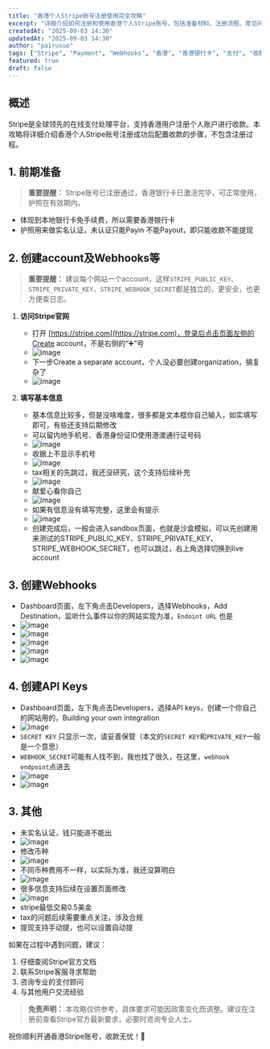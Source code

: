 ```yaml
---
title: "香港个人Stripe账号注册使用完全攻略"
excerpt: "详细介绍如何注册和使用香港个人Stripe账号，包括准备材料、注册流程、常见问题解决方案以及重要注意事项，助你顺利开通收款服务。"
createdAt: "2025-09-03 14:30"
updatedAt: "2025-09-03 14:30"
author: "pairusuo"
tags: ["Stripe", "Payment", "Webhooks", "香港", "香港银行卡", "支付", "收款", "个人账户", "攻略", "护照"]
featured: true
draft: false
---
```


## 概述

Stripe是全球领先的在线支付处理平台，支持香港用户注册个人账户进行收款。本攻略将详细介绍香港个人Stripe账号注册成功后配置收款的步骤，不包含注册过程。

## 1. 前期准备

> **重要提醒：** Stripe账号已注册通过，香港银行卡已激活完毕，可正常使用，护照在有效期内。

- 体现到本地银行卡免手续费，所以需要香港银行卡
- 护照用来做实名认证，未认证只能Payin 不能Payout，即只能收款不能提现

## 2. 创建account及Webhooks等

> **重要提醒：** 建议每个网站一个account，这样`STRIPE_PUBLIC_KEY`、`STRIPE_PRIVATE_KEY`、`STRIPE_WEBHOOK_SECRET`都是独立的，更安全，也更方便查日志。

1. **访问Stripe官网**
   - 打开 [https://stripe.com](https://stripe.com)，登录后点击页面左侧的Create account，不是右侧的“➕”号
   - ![image](https://image.pairusuo.top/uploads/2025/stripe/Xnip2025-09-04_08-37-13.jpg)
   - 下一步Create a separate account，个人没必要创建organization，搞复杂了
   - ![image](https://image.pairusuo.top/uploads/2025/stripe/Xnip2025-09-04_08-55-56.jpg)

2. **填写基本信息**
   - 基本信息比较多，但是没啥难度，很多都是文本框你自己输入，如实填写即可，有些还支持后期修改
   - 可以留内地手机号、香港身份证ID使用港澳通行证号码
   - ![image](https://image.pairusuo.top/uploads/2025/stripe/Xnip2025-09-03_10-18-04.jpg)
   - 收据上不显示手机号
   - ![image](https://image.pairusuo.top/uploads/2025/stripe/Xnip2025-09-03_10-45-37.jpg)
   - tax相关的先跳过，我还没研究，这个支持后续补充
   - ![image](https://image.pairusuo.top/uploads/2025/stripe/Xnip2025-09-03_10-49-07.jpg)
   - 献爱心看你自己
   - ![image](https://image.pairusuo.top/uploads/2025/stripe/Xnip2025-09-03_10-49-52.jpg)
   - 如果有信息没有填写完整，这里会有提示
   - ![image](https://image.pairusuo.top/uploads/2025/stripe/Xnip2025-09-03_10-52-35.jpg)
   - 创建完成后，一般会进入sandbox页面，也就是沙盒模拟，可以先创建用来测试的STRIPE_PUBLIC_KEY、STRIPE_PRIVATE_KEY、STRIPE_WEBHOOK_SECRET，也可以跳过，右上角选择切换到live account

## 3. 创建Webhooks

- Dashboard页面，左下角点击Developers，选择Webhooks，Add Destination，监听什么事件以你的网站实现为准，`Endoint URL` 也是
- ![image](https://image.pairusuo.top/uploads/2025/stripe/Xnip2025-09-04_09-23-46.jpg)
- ![image](https://image.pairusuo.top/uploads/2025/stripe/111.jpg)
- ![image](https://image.pairusuo.top/uploads/2025/stripe/222.jpg)
- ![image](https://image.pairusuo.top/uploads/2025/stripe/333.jpg)
- ![image](https://image.pairusuo.top/uploads/2025/stripe/444.jpg)

## 4. 创建API Keys

- Dashboard页面，左下角点击Developers，选择API keys，创建一个你自己的网站用的，Building your own integration
- ![image](https://image.pairusuo.top/uploads/2025/stripe/Xnip2025-09-04_09-30-40.jpg)
- `SECRET KEY` 只显示一次，请妥善保管（本文的`SECRET KEY`和`PRIVATE_KEY`一般是一个意思）
- `WEBHOOK_SECRET`可能有人找不到，我也找了很久，在这里，`webhook endpoint`点进去
- ![image](https://image.pairusuo.top/uploads/2025/stripe/Xnip2025-09-04_09-33-40.jpg)
- ![image](https://image.pairusuo.top/uploads/2025/stripe/555.jpg)

## 3. 其他

- 未实名认证，钱只能进不能出
- ![image](https://image.pairusuo.top/uploads/2025/stripe/Xnip2025-09-03_11-17-56.jpg)
- 修改币种
- ![image](https://image.pairusuo.top/uploads/2025/stripe/Xnip2025-09-03_11-33-57.jpg)
- 不同币种费用不一样，以实际为准，我还没算明白
- ![image](https://image.pairusuo.top/uploads/2025/stripe/Xnip2025-09-03_11-37-05.jpg)
- 很多信息支持后续在设置页面修改
- ![image](https://image.pairusuo.top/uploads/2025/stripe/Xnip2025-09-04_09-43-11.jpg)
- stripe最低交易0.5美金
- tax的问题后续需要重点关注，涉及合规
- 提现支持手动提，也可以设置自动提

如果在过程中遇到问题，建议：
1. 仔细查阅Stripe官方文档
2. 联系Stripe客服寻求帮助
3. 咨询专业的支付顾问
4. 与其他用户交流经验

> **免责声明：** 本攻略仅供参考，具体要求可能因政策变化而调整。建议在注册前查看Stripe官方最新要求，必要时咨询专业人士。

祝你顺利开通香港Stripe账号，收款无忧！🎉
